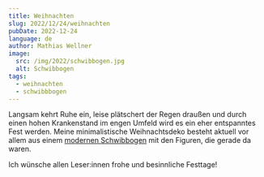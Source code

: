 ```yaml
---
title: Weihnachten
slug: 2022/12/24/weihnachten
pubDate: 2022-12-24
language: de
author: Mathias Wellner
image:
  src: /img/2022/schwibbogen.jpg
  alt: Schwibbogen
tags:
  - weihnachten
  - schwibbbogen
---
```



Langsam kehrt Ruhe ein, leise plätschert der Regen draußen und durch einen hohen Krankenstand im engen Umfeld wird es ein eher entspanntes Fest werden. Meine minimalistische Weihnachtsdeko besteht aktuell vor allem aus einem [modernen Schwibbogen](https://www.engelheim.de/moderne-Schwibbogen) mit den Figuren, die gerade da waren.

<ResponsiveImage
  src="/img/2022/schwibbogen.jpg"
  alt="Schwibbogen"
  aspectRatio="4:3"
/>

Ich wünsche allen Leser:innen frohe und besinnliche Festtage!
